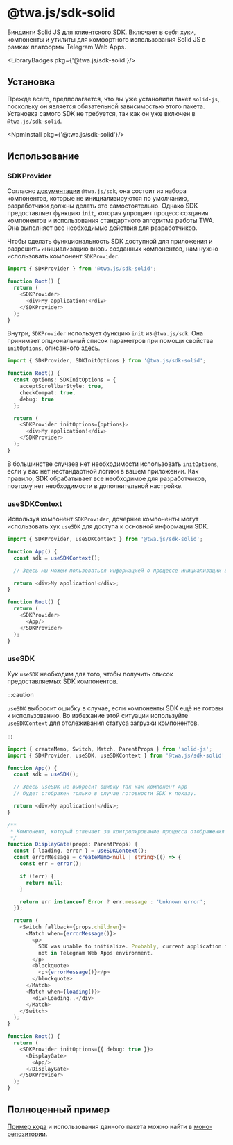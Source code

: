 # @twa.js/sdk-solid

Биндинги Solid JS для [клиентского SDK](twa-js-sdk/about). Включает в себя хуки, компоненты и утилиты для комфортного использования Solid JS в рамках платформы Telegram Web Apps.

<LibraryBadges pkg={'@twa.js/sdk-solid'}/>

## Установка

Прежде всего, предполагается, что вы уже установили пакет `solid-js`, поскольку он является обязательной зависимостью этого пакета. Установка самого SDK не требуется, так как он уже включен в `@twa.js/sdk-solid`.

<NpmInstall pkg={'@twa.js/sdk-solid'}/>

## Использование

### SDKProvider

Согласно [документации](twa-js-sdk/about) `@twa.js/sdk`, она состоит из набора компонентов, которые не инициализируются по умолчанию, разработчики должны делать это самостоятельно. Однако SDK предоставляет функцию `init`, которая упрощает процесс создания компонентов и использования стандартного алгоритма работы TWA. Она выполняет все необходимые действия для разработчиков.

Чтобы сделать функциональность SDK доступной для приложения и разрешить инициализацию вновь созданных компонентов, нам нужно использовать компонент `SDKProvider`.

```typescript jsx
import { SDKProvider } from '@twa.js/sdk-solid';

function Root() {
  return (
    <SDKProvider>
      <div>My application!</div>
    </SDKProvider>
  );
}
```

Внутри, `SDKProvider` использует функцию `init` из `@twa.js/sdk`. Она принимает опциональный список параметров при помощи свойства `initOptions`, описанного [здесь](twa-js-sdk/about#init).

```typescript jsx
import { SDKProvider, SDKInitOptions } from '@twa.js/sdk-solid';

function Root() {
  const options: SDKInitOptions = {
    acceptScrollbarStyle: true,
    checkCompat: true,
    debug: true
  };

  return (
    <SDKProvider initOptions={options}>
      <div>My application!</div>
    </SDKProvider>
  );
}
```

В большинстве случаев нет необходимости использовать `initOptions`, если у вас нет нестандартной логики в вашем приложении. Как правило, SDK обрабатывает все необходимое для разработчиков, поэтому нет необходимости в дополнительной настройке.

### useSDKContext

Используя компонент `SDKProvider`, дочерние компоненты могут использовать хук `useSDK` для доступа к основной информации SDK.

```typescript jsx
import { SDKProvider, useSDKContext } from '@twa.js/sdk-solid';

function App() {
  const sdk = useSDKContext();

  // Здесь мы можем пользоваться информацией о процессе инициализации SDK.

  return <div>My application!</div>;
}

function Root() {
  return (
    <SDKProvider>
      <App/>
    </SDKProvider>
  );
}
```

### useSDK

Хук `useSDK` необходим для того, чтобы получить список предоставляемых SDK компонентов.

:::caution

`useSDK` выбросит ошибку в случае, если компоненты SDK ещё не готовы к использованию. Во избежание этой ситуации используйте `useSDKContext` для отслеживания статуса загрузки компонентов.

:::

```typescript jsx title="Пример использования"
import { createMemo, Switch, Match, ParentProps } from 'solid-js';
import { SDKProvider, useSDK, useSDKContext } from '@twa.js/sdk-solid';

function App() {
  const sdk = useSDK();

  // Здесь useSDK не выбросит ошибку так как компонент App
  // будет отображен только в случае готовности SDK к показу.

  return <div>My application!</div>;
}

/**
 * Компонент, который отвечает за контролирование процесса отображения приложения.
 */
function DisplayGate(props: ParentProps) {
  const { loading, error } = useSDKContext();
  const errorMessage = createMemo<null | string>(() => {
    const err = error();

    if (!err) {
      return null;
    }

    return err instanceof Error ? err.message : 'Unknown error';
  });

  return (
    <Switch fallback={props.children}>
      <Match when={errorMessage()}>
        <p>
          SDK was unable to initialize. Probably, current application is being used
          not in Telegram Web Apps environment.
        </p>
        <blockquote>
          <p>{errorMessage()}</p>
        </blockquote>
      </Match>
      <Match when={loading()}>
        <div>Loading..</div>
      </Match>
    </Switch>
  );
}

function Root() {
  return (
    <SDKProvider initOptions={{ debug: true }}>
      <DisplayGate>
        <App/>
      </DisplayGate>
    </SDKProvider>
  );
}
```

## Полноценный пример

[Пример кода](https://github.com/Telegram-Web-Apps/twa.js/blob/master/apps/solid-sdk-example/src/Root.tsx) и использования данного пакета можно найти в [моно-репозитории](https://github.com/Telegram-Web-Apps/twa.js/tree/master/apps/solid-sdk-example).